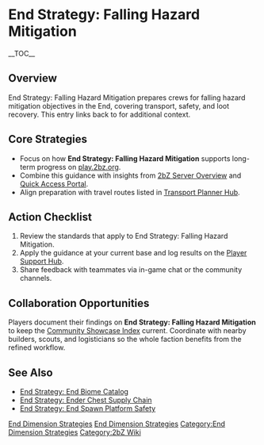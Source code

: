 {{Short description|End Strategy: Falling Hazard Mitigation prepares crews for falling hazard mitigation objectives in the End, covering transport, safety, and loot recovery}}
= End Strategy: Falling Hazard Mitigation =
{{2bZ Navbox}}
__TOC__

== Overview ==
End Strategy: Falling Hazard Mitigation prepares crews for falling hazard mitigation
objectives in the End, covering transport, safety, and loot recovery. This entry links
back to [[Category:End Dimension Strategies|End Dimension Strategies]] for additional
context.

== Core Strategies ==
* Focus on how '''End Strategy: Falling Hazard Mitigation''' supports long-term progress on [[play.2bz.org]].
* Combine this guidance with insights from [[2bZ Server Overview]] and [[Quick Access Portal]].
* Align preparation with travel routes listed in [[Transport Planner Hub]].

== Action Checklist ==
# Review the [[Category:End Dimension Strategies|End Dimension Strategies]] standards that apply to End Strategy: Falling Hazard Mitigation.
# Apply the guidance at your current base and log results on the [[Player Support Hub]].
# Share feedback with teammates via in-game chat or the community channels.

== Collaboration Opportunities ==
Players document their findings on '''End Strategy: Falling Hazard Mitigation''' to keep
the [[Community Showcase Index]] current. Coordinate with nearby builders, scouts, and
logisticians so the whole faction benefits from the refined workflow.

== See Also ==
* [[End Strategy: End Biome Catalog]]
* [[End Strategy: Ender Chest Supply Chain]]
* [[End Strategy: End Spawn Platform Safety]]

[[Category:End Dimension Strategies]]
[[Category:2bZ Wiki]]
